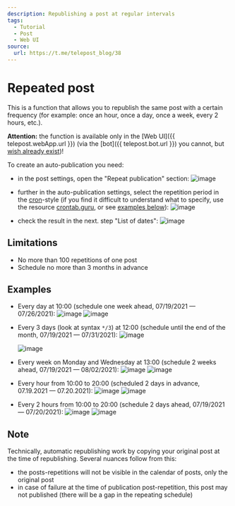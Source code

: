 ```yaml
---
description: Republishing a post at regular intervals
tags:
  - Tutorial
  - Post
  - Web UI
source:
  url: https://t.me/telepost_blog/38
---
```


# Repeated post

This is a function that allows you to republish the same post with a certain frequency (for example: once an hour, once a day, once a week, every 2 hours, etc.).

**Attention:** the function is available only in the [Web UI]({{ telepost.webApp.url }}) (via the [bot]({{ telepost.bot.url }}) you cannot, but [wish already exist](https://github.com/Telepost-me/support/issues/39))!

To create an auto-publication you need:

* in the post settings, open the "Repeat publication" section:
  ![image](https://user-images.githubusercontent.com/24430718/126070159-8f4a327b-6b8c-4669-b707-89436a22a269.png)

* further in the auto-publication settings, select the repetition period in the [cron](https://en.wikipedia.org/wiki/Cron)-style (if you find it difficult to understand what to specify, use the resource [crontab.guru](https://crontab.guru), or see [examples below](#examples)):
  ![image](https://user-images.githubusercontent.com/24430718/126074407-a20cfe1d-2fed-46a0-8c83-19367778ecf6.png)

* check the result in the next. step "List of dates":
  ![image](https://user-images.githubusercontent.com/24430718/126080926-1bf5b5cb-dd00-4246-be11-81bb4598fdd0.png)

## Limitations

* No more than 100 repetitions of one post
* Schedule no more than 3 months in advance

## Examples

* Every day at 10:00 (schedule one week ahead, 07/19/2021 — 07/26/2021):
  ![image](https://user-images.githubusercontent.com/24430718/126081296-72fd5bc6-44ca-4ec7-9647-c5a1d17e5aec.png)
  ![image](https://user-images.githubusercontent.com/24430718/126081158-b163cacf-f31b-4d2b-a7fd-1ea3f95b1ae5.png)

* Every 3 days (look at syntax `*/3`) at 12:00 (schedule until the end of the month, 07/19/2021 — 07/31/2021):
  ![image](https://user-images.githubusercontent.com/24430718/126081244-2b79d6c2-4153-46bd-85b8-c9dafbee9f31.png)

  ![image](https://user-images.githubusercontent.com/24430718/126081209-09daf9c8-fc48-471d-81b2-b32a3485db77.png)

* Every week on Monday and Wednesday at 13:00 (schedule 2 weeks ahead, 07/19/2021 — 08/02/2021):
  ![image](https://user-images.githubusercontent.com/24430718/126081352-1b62ddeb-2f0c-4c70-993a-37a22e65c2f0.png)
  ![image](https://user-images.githubusercontent.com/24430718/126081367-a30c3a38-609c-4867-b75d-d06b35f01c42.png)

* Every hour from 10:00 to 20:00 (scheduled 2 days in advance, 07.19.2021 — 07.20.2021):
  ![image](https://user-images.githubusercontent.com/24430718/126081521-2dcd5f46-8b2e-47d3-bebe-2cee9aa8c868.png)
  ![image](https://user-images.githubusercontent.com/24430718/126081578-47c748a5-3d85-452c-a9f4-e4cf421af7ee.png)

* Every 2 hours from 10:00 to 20:00 (schedule 2 days ahead, 07/19/2021 — 07/20/2021):
  ![image](https://user-images.githubusercontent.com/24430718/126081677-23bdb313-fa79-40bf-886d-856abb08a80e.png)
  ![image](https://user-images.githubusercontent.com/24430718/126082153-41175d22-0ddb-4397-8bf1-a3c1ed2fecb9.png)

## Note

Technically, automatic republishing work by copying your original post at the time of republishing. Several nuances follow from this:

* the posts-repetitions will not be visible in the calendar of posts, only the original post
* in case of failure at the time of publication post-repetition, this post may not published (there will be a gap in the repeating schedule)
